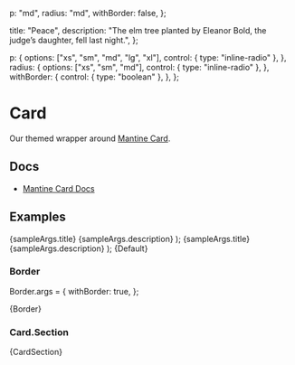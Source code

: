 
  p: "md",
  radius: "md",
  withBorder: false,
};

  title: "Peace",
  description:
    "The elm tree planted by Eleanor Bold, the judge’s daughter, fell last night.",
};

  p: {
    options: ["xs", "sm", "md", "lg", "xl"],
    control: { type: "inline-radio" },
  },
  radius: {
    options: ["xs", "sm", "md"],
    control: { type: "inline-radio" },
  },
  withBorder: {
    control: { type: "boolean" },
  },
};

<Meta
  title="Data display/Card"
  component={Card}
  args={args}
  argTypes={argTypes}
/>

# Card

Our themed wrapper around [Mantine Card](https://mantine.dev/core/card/).

## Docs

- [Mantine Card Docs](https://mantine.dev/core/card/)

## Examples

  <Box maw="20rem">
    <Card {...args}>
      <Stack spacing="sm">
        <Text fw="bold">{sampleArgs.title}</Text>
        <Text>{sampleArgs.description}</Text>
      </Stack>
    </Card>
  </Box>
);

  <Box maw="20rem">
    <Card {...args}>
      <Card.Section>
        <Box bg="bg" h="10rem" />
      </Card.Section>
      <Stack mt="md" spacing="sm">
        <Text fw="bold">{sampleArgs.title}</Text>
        <Text>{sampleArgs.description}</Text>
      </Stack>
    </Card>
  </Box>
);


<Canvas>
  <Story name="Default">{Default}</Story>
</Canvas>

### Border

Border.args = {
  withBorder: true,
};

<Canvas>
  <Story name="Border">{Border}</Story>
</Canvas>

### Card.Section


<Canvas>
  <Story name="Card section">{CardSection}</Story>
</Canvas>
